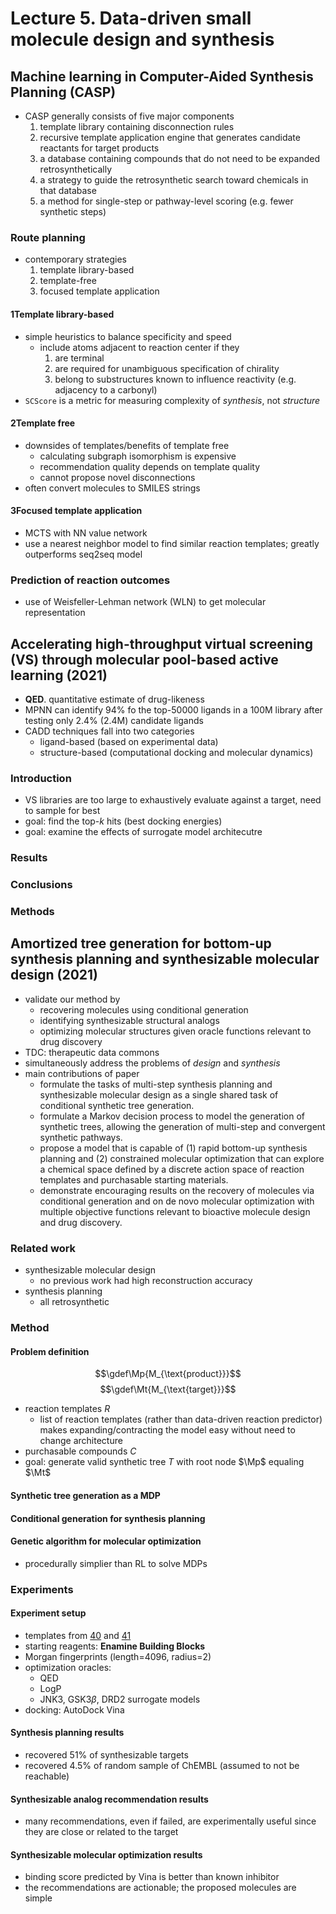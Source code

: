 # Lecture 5. Data-driven small molecule design and synthesis

## Machine learning in Computer-Aided Synthesis Planning (CASP)
- CASP generally consists of five major components
  1. template library containing disconnection rules 
  2. recursive template application engine that generates candidate reactants for target products
  3. a database containing compounds that do not need to be expanded retrosynthetically
  4. a strategy to guide the retrosynthetic search toward chemicals in that database
  5. a method for single-step or pathway-level scoring (e.g. fewer synthetic steps)

### Route planning
- contemporary strategies
  1. template library-based
  2. template-free
  3. focused template application

#### 1<SPACE/>Template library-based
- simple heuristics to balance specificity and speed
  - include atoms adjacent to reaction center if they
    1. are terminal
    2. are required for unambiguous specification of chirality
    3. belong to substructures known to influence reactivity (e.g. adjacency to a carbonyl)
- `SCScore` is a metric for measuring complexity of _synthesis_, not _structure_

#### 2<SPACE/>Template free
- downsides of templates/benefits of template free
  - calculating subgraph isomorphism is expensive
  - recommendation quality depends on template quality
  - cannot propose novel disconnections
- often convert molecules to SMILES strings

#### 3<SPACE/>Focused template application
- MCTS with NN value network
- use a nearest neighbor model to find similar reaction templates; greatly outperforms seq2seq model

### Prediction of reaction outcomes
- use of Weisfeller-Lehman network (WLN) to get molecular representation

## Accelerating high-throughput virtual screening (VS) through molecular pool-based active learning (2021)
- **QED**. quantitative estimate of drug-likeness
- MPNN can identify 94% fo the top-50000 ligands in a 100M library after testing only 2.4% (2.4M) candidate ligands
- CADD techniques fall into two categories
  - ligand-based (based on experimental data)
  - structure-based (computational docking and molecular dynamics)

### Introduction
- VS libraries are too large to exhaustively evaluate against a target, need to sample for best
- goal: find the top-$k$ hits (best docking energies)
- goal: examine the effects of surrogate model architecutre

### Results

### Conclusions

### Methods

## Amortized tree generation for bottom-up synthesis planning and synthesizable molecular design (2021)
- validate our method by
  - recovering molecules using conditional generation
  - identifying synthesizable structural analogs
  - optimizing molecular structures given oracle functions relevant to drug discovery
- TDC: therapeutic data commons
- simultaneously address the problems of _design_ and _synthesis_
- main contributions of paper
  - formulate the tasks of multi-step synthesis planning and synthesizable molecular design as a single shared task of conditional synthetic tree generation.
  - formulate a Markov decision process to model the generation of synthetic trees, allowing the generation of multi-step and convergent synthetic pathways.
  - propose a model that is capable of (1) rapid bottom-up synthesis planning and (2) constrained molecular optimization that can explore a chemical space defined by a discrete action space of reaction templates and purchasable starting materials.
  - demonstrate encouraging results on the recovery of molecules via conditional generation and on de novo molecular optimization with multiple objective functions relevant to bioactive molecule design and drug discovery.

### Related work
- synthesizable molecular design
  - no previous work had high reconstruction accuracy
- synthesis planning
  - all retrosynthetic

### Method

#### Problem definition
$$\gdef\Mp{M_{\text{product}}}$$
$$\gdef\Mt{M_{\text{target}}}$$

- reaction templates $R$
  - list of reaction templates (rather than data-driven reaction predictor) makes expanding/contracting the model easy without need to change architecture
- purchasable compounds $C$
- goal: generate valid synthetic tree $T$ with root node $\Mp$ equaling $\Mt$

#### Synthetic tree generation as a MDP
#### Conditional generation for synthesis planning
#### Genetic algorithm for molecular optimization
- procedurally simplier than RL to solve MDPs

### Experiments

#### Experiment setup
- templates from [40](https://www.nature.com/articles/s42256-019-0067-7) and [41](https://pubmed.ncbi.nlm.nih.gov/22077721/)
- starting reagents: **Enamine Building Blocks**
- Morgan fingerprints (length=4096, radius=2)
- optimization oracles:
  - QED
  - LogP
  - JNK3, GSK3$\beta$, DRD2 surrogate models
- docking: AutoDock Vina

#### Synthesis planning results
- recovered 51% of synthesizable targets
- recovered 4.5% of random sample of ChEMBL (assumed to not be reachable)

#### Synthesizable analog recommendation results
- many recommendations, even if failed, are experimentally useful since they are close or related to the target

#### Synthesizable molecular optimization results
- binding score predicted by Vina is better than known inhibitor
- the recommendations are actionable; the proposed molecules are simple